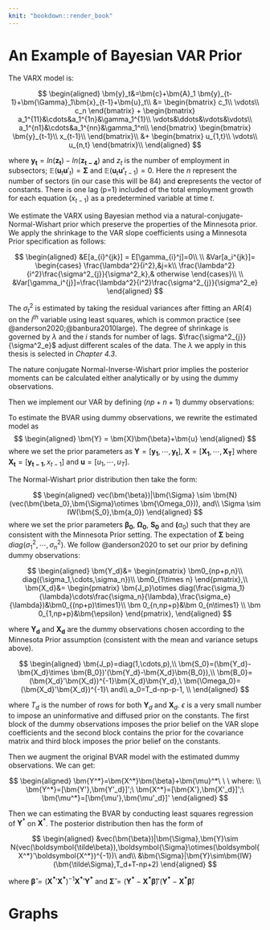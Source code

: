 ```yaml
---
knit: "bookdown::render_book"
---
```


\appendix

# An Example of Bayesian VAR Prior 


The VARX model is: 

$$
\begin{aligned}
\bm{y}_t&=\bm{c}+\bm{A}_1 \bm{y}_{t-1}+\bm{\Gamma}_1\bm{x}_{t-1}+\bm{u}_t\\
&=
\begin{bmatrix}
c_1\\
\vdots\\
c_n
\end{bmatrix}
+
\begin{bmatrix}
a_1^{11}&\cdots&a_1^{1n}&\gamma_1^{1}\\
\vdots&\ddots&\vdots&\vdots\\
a_1^{n1}&\cdots&a_1^{nn}&\gamma_1^n\\
\end{bmatrix}
\begin{bmatrix}
\bm{y}_{t-1}\\
x_{t-1}\\
\end{bmatrix}\\
&+
\begin{bmatrix}
u_{1,t}\\
\vdots\\
u_{n,t}
\end{bmatrix}\\
\end{aligned}
$$


where $\bm{y_t} = ln(\bm{z_t})-ln(\bm{z_{t-4}})$ and $z_t$ is the number of employment in subsectors;  $\mathbb{E}(\bm{u}_t\bm{u}'_t)=\bm{\Sigma}$ and $\mathbb{E}(\bm{u}_t\bm{u'}_{t-1})=0$. Here the $n$ represent the number of sectors (in our case this will be 84) and $\bm{c}$represents the vector of constants. There is one lag (p=1) included of the total employment growth for each equation $(x_{t-1})$ as a predetermined variable at time $t$.


We estimate the VARX using Bayesian method via a natural-conjugate-Normal-Wishart prior which preserve the properties of the Minnesota prior. We apply the shrinkage to the VAR slope coefficients using a Minnesota Prior specification as follows: 

$$
\begin{aligned}
&E[a_{i}^{jk}] = E[\gamma_{i}^j]=0\\
\\
&Var[a_i^{jk}]= 
\begin{cases}
\frac{\lambda^2}{i^2},&j=k\\
\frac{\lambda^2}{i^2}\frac{\sigma^2_{j}}{\sigma^2_k},& otherwise
\end{cases}\\
\\
&Var[\gamma_i^{j}]=\frac{\lambda^2}{i^2}\frac{\sigma^2_{j}}{\sigma^2_e}
\end{aligned}
$$

The $\sigma^2_{t}$ is estimated by taking the residual variances after fitting an AR(4) on the $l^{th}$ variable using least squares, which is common practice (see @anderson2020;@banbura2010large). The degree of shrinkage is governed by $\lambda$ and the $i$ stands for number of lags. $\frac{\sigma^2_{j}}{\sigma^2_e}$ adjust different scales of the data. The $\lambda$ we apply in this thesis is selected in *Chapter 4.3*. 

The nature conjugate Normal-Inverse-Wishart prior implies the posterior moments can be calculated either analytically or by using the dummy observations. 

Then we implement our VAR by defining $(np+n+1)$ dummy observations: 

To estimate the BVAR using dummy observations, we rewrite the estimated model as 
$$
\begin{aligned}
\bm{Y} = \bm{X}\bm{\beta}+\bm{u}
\end{aligned}
$$
where we set the prior parameters as $\bm{Y} = [\bm{y_1},\cdots,\bm{y_t}]$, $\bm{X} = [\bm{X_1},\cdots,\bm{X_T}]$ where $\bm{X_t}=[\bm{y_{t-1}}, x_{t-1}]$ and $\bm{u} = [u_1,\cdots,u_T]$. 


The Normal-Wishart prior distribution then take the form: 



$$
\begin{aligned}
vec(\bm{\beta})|\bm{\Sigma} \sim \bm{N}(vec(\bm{\beta_0},\bm{\Sigma}\otimes \bm{\Omega_0})), and\\
\Sigma \sim IW(\bm{S_0},\bm{a_0})
\end{aligned}
$$
where we set the prior parameters $\bm{\beta_0}$, $\bm{\Omega_0}$, $\bm{S_0}$ and $\bm(a_0)$ such that they are consistent with the Minnesota Prior setting. 
The expectation of $\bm{\Sigma}$ being $diag(\sigma^2_{1},\cdots,\sigma^2_{n})$. We follow @anderson2020 to set our prior by defining dummy observations: 




$$
\begin{aligned}
\bm{Y_d}&=
\begin{pmatrix}
\bm0_{np+p,n}\\
diag({\sigma_1,\cdots,\sigma_n})\\
\bm0_{1\times n}
\end{pmatrix},\\
\bm{X_d}&=
\begin{pmatrix}
\bm{J_p}\otimes diag(\frac{\sigma_1}{\lambda}\cdots\frac{\sigma_n}{\lambda},\frac{\sigma_e}{\lambda})&\bm0_{(np+p)\times1}\\
\bm 0_{n,np+p}&\bm 0_{n\times1}
\\
\bm 0_{1,np+p}&\bm{\epsilon}
\end{pmatrix},
\end{aligned}
$$ 

where $\bm{Y_d}$ and $\bm{X_d}$ are the dummy observations chosen according to the Minnesota Prior assumption (consistent with the mean and variance setups above). 



$$
\begin{aligned}
\bm{J_p}=diag(1,\cdots,p),\\
\bm{S_0}=(\bm{Y_d}-\bm{X_d}\times \bm{B_0})'(\bm{Y_d}-\bm{X_d}\bm{B_0}),\\
\bm{B_0}=(\bm{X_d}'\bm{X_d})^{-1}\bm{X_d}\bm{Y_d},\ \bm{\Omega_0}=(\bm{X_d}'\bm{X_d})^{-1}\  and\\
a_0=T_d-np-p-1, \\
\end{aligned}
$$ 

where $T_d$ is the number of rows for both $\boldsymbol{Y}_d$ and $\boldsymbol{X}_d$. $\epsilon$ is a very small number to impose an uninformative and diffused prior on the constants. The first block of the dummy observations imposes the prior belief on the VAR slope coefficients and the second block contains the prior for the covariance matrix and third block imposes the prior belief on the constants. 





Then we augment the original BVAR model with the estimated dummy observations. We can get: 

$$
\begin{aligned}
\bm{Y^*}=\bm{X^*}\bm{\beta}+\bm{\mu}^*\ \ \  where: \\
\bm{Y^*}=[\bm{Y'},\bm{Y'_d}]';\ \bm{X^*}=[\bm{X'},\bm{X'_d}]';\ \bm{\mu^*}=[\bm{\mu'},\bm{\mu'_d}]'
\end{aligned}
$$


Then we can estimating the BVAR by conducting least squares regression of $\boldsymbol{Y}^*$ on $\boldsymbol{X}^*$. The posterior distribution then has the form of

$$
\begin{aligned}
&vec(\bm{\beta})|\bm{\Sigma},\bm{Y}\sim N(vec(\boldsymbol{\tilde\beta}),\boldsymbol{\Sigma}\otimes(\boldsymbol{X^*}'\boldsymbol{X^*})^{-1})\ and\\
&\bm{\Sigma}|\bm{Y}\sim\bm{IW}(\bm{\tilde\Sigma},T_d+T-np+2)
\end{aligned}
$$

where $\bm{\tilde\beta} =({\bm{X^{*}}}'\bm{X^{*}})^{-1} {\bm{X^{*}}}'\bm{Y^{*}}$ and $\bm{\tilde\Sigma}=(\bm{Y^{*}}-\bm{X^{*}}\bm{\tilde\beta})'(\bm{Y^{*}}-\bm{X^{*}}\bm{\tilde\beta})$


\newpage



# Graphs 


\graphicspath{ {/Users/elvisyang/Desktop/hon_proj/Disaggregated_Employment/Honours_thesis/figures} }


\begin{figure}[t]
\includegraphics[scale=0.5]{19sec}
\centering
\caption{Employment('000) of 19 sectors in Australia from 2010 to 2022}
\label{fig:19}
\end{figure}


\begin{figure}[t]
\includegraphics[scale=0.5]{87sec}
\centering
\caption{Employment('000) of two-digit subsectors in Australia from 2010 to 2022}
\label{fig:86}
\end{figure}


\begin{figure}[t]
\includegraphics[scale=0.5]{agg_19}
\centering
\caption{Aggregated Employment(in thousands) for Manufacturing and Mining sector in Australia from 1984:Q4 to 2021:Q4}
\label{fig:a19}
\end{figure}

\begin{figure}[t]
\includegraphics[scale=0.5]{agg_87}
\centering
\caption{Disaaggregate Employment(in thousands) of 87 two-digit subsectors in Manufacturing and Mining sector from 1984:Q4 to 2021:Q4}
\label{fig:a87}
\end{figure}



<!-- \newpage -->



\begin{table}[ht]
  \centering
  \caption{\textbf{The long run Employment Multipliers Analysis (84 Disaggregated Sectors)} Sorted by Shares of Subsectors}
  \scalebox{0.5}{
    \begin{tabular}{|l|r|rrrr|rr|}
    \hline 
    Sub-Sector & Shares & 1 Year  & \multicolumn{1}{l}{2 Years } & \multicolumn{1}{l}{5 Years} & \multicolumn{1}{l}{10 Years } & M10/M0 & M10-M0 \\
    \hline\hline
  69 Professional, Scientific and Technical Services (Except Computer System) Design and Related Services) & 0.06931674 & 0.0485337 & 0.062318 & 0.06666942 & 0.06671967 & 0.96253315 & -0.0025971 \\
    45 Food and Beverage Services & 0.06348661 & 0.04693738 & 0.06311697 & 0.0666367 & 0.06668314 & 1.05034955 & 0.00319652 \\
    32 Construction Services & 0.05913525 & 0.04299346 & 0.05568259 & 0.05863971 & 0.05867338 & 0.99218952 & -0.0004619 \\
    42 Other Store-Based Retailing & 0.05378582 & 0.04963343 & 0.06655111 & 0.07145667 & 0.07151944 & 1.32970786 & 0.01773361 \\
    80 Preschool and School Education & 0.0492665 & 0.02091953 & 0.01855257 & 0.01721796 & 0.01720194 & 0.34916098 & -0.0320646 \\
    75 Public Administration & 0.04641708 & 0.01553789 & 0.01250828 & 0.01080403 & 0.01078435 & 0.23233592 & -0.0356327 \\
    85 Medical and Other Health Care Services & 0.04116996 & 0.02431334 & 0.02916687 & 0.02989798 & 0.02990662 & 0.72641828 & -0.0112633 \\
    84 Hospitals & 0.0369132 & 0.01785159 & 0.0199097 & 0.02042347 & 0.02042915 & 0.55343755 & -0.016484 \\
    87 Social Assistance Services & 0.03680509 & 0.02207106 & 0.02929537 & 0.0311832 & 0.03120476 & 0.84783798 & -0.0056003 \\
    41 Food Retailing & 0.03040546 & 0.01923095 & 0.02775936 & 0.03134743 & 0.0313965 & 1.03259348 & 0.00099102 \\
    30 Building Construction & 0.02365835 & 0.01966493 & 0.02362512 & 0.02432029 & 0.02432822 & 1.02831441 & 0.00066987 \\
    46 Road Transport & 0.02212746 & 0.01012106 & 0.01115604 & 0.01122802 & 0.011232 & 0.50760455 & -0.0108955 \\
    01 Agriculture & 0.02177417 & 0.00998719 & 0.01235378 & 0.01409829 & 0.01411674 & 0.64832471 & -0.0076574 \\
    95 Personal and other services (include activities for own use) & 0.02127031 & 0.0127474 & 0.01505848 & 0.01597865 & 0.01599074 & 0.75178666 & -0.0052796 \\
    86 Residential Care Services & 0.02028961 & 0.0108231 & 0.01516439 & 0.01583014 & 0.0158379 & 0.78059125 & -0.0044517 \\
    70 Computer System Design and Related Services & 0.01989965 & 0.01064273 & 0.01220485 & 0.0126649 & 0.01267126 & 0.63675763 & -0.0072284 \\
    81 Tertiary Education & 0.01945371 & 0.00166075 & -0.0015457 & -0.0021075 & -0.0021148 & -0.1087109 & -0.0215685 \\
    72 Administrative Services & 0.01790544 & 0.02068182 & 0.02911507 & 0.03127308 & 0.03129963 & 1.74805115 & 0.01339419 \\
    94 Repair and Maintenance & 0.0177703 & 0.01434611 & 0.02128838 & 0.02357418 & 0.0236012 & 1.32812526 & 0.00583089 \\
    73 Building Cleaning, Pest Control and Other Support Services & 0.01736876 & 0.01180556 & 0.01573853 & 0.01716652 & 0.01718243 & 0.98927169 & -0.0001863 \\
    11Food Product Manufacturing & 0.01649038 & 0.00702254 & 0.00846642 & 0.00827582 & 0.00827409 & 0.50175246 & -0.0082163 \\
    82 Adult, Community and Other Education & 0.01566605 & 0.00554203 & 0.00471415 & 0.00475267 & 0.00475016 & 0.30321348 & -0.0109159 \\
    77 Public Order, Safety and Regulatory Services & 0.01521818 & 0.00871417 & 0.01309719 & 0.01440524 & 0.01442184 & 0.94767203 & -0.0007963 \\
    62 Finance & 0.01472397 & 0.00857652 & 0.01062002 & 0.0110417 & 0.01104891 & 0.75040274 & -0.0036751 \\
    67 Property Operators and Real Estate Services & 0.01358111 & 0.00573538 & 0.00632144 & 0.00644085 & 0.00644122 & 0.47427795 & -0.0071399 \\
    64 Auxiliary Finance and Insurance Services & 0.01229925 & 0.00710233 & 0.00875331 & 0.00932324 & 0.00933078 & 0.75864648 & -0.0029685 \\
    91 Sports and Recreation Activities & 0.01027608 & 0.00887835 & 0.01209347 & 0.01274308 & 0.01275193 & 1.24093321 & 0.00247585 \\
    24Machinery and Equipment Manufacturing & 0.0087394 & 0.00384771 & 0.00486625 & 0.00522805 & 0.00523156 & 0.59861717 & -0.0035078 \\
    34 Machinery and Equipment Wholesaling & 0.00863129 & 0.00463038 & 0.00550646 & 0.00586781 & 0.00587311 & 0.68044432 & -0.0027582 \\
    39Motor Vehicle and Motor Vehicle Parts Retailing & 0.00844596 & 0.01088201 & 0.01646315 & 0.01809008 & 0.01810914 & 2.14411792 & 0.00966318 \\
    08 Metal Ore Mining & 0.00838419 & 0.00574686 & 0.00556897 & 0.0053132 & 0.00530956 & 0.6332827 & -0.0030746 \\
    31 Heavy and Civil Engineering Construction & 0.00832434 & 0.00731709 & 0.01027104 & 0.01102691 & 0.01103652 & 1.32581315 & 0.00271218 \\
    63 Insurance and Superannuation Funds & 0.00805214 & 0.00443011 & 0.00497832 & 0.00501181 & 0.00501281 & 0.62254327 & -0.0030393 \\
    51 Postal and Courier Pick-up and Delivery Services & 0.00757723 & 0.00121361 & 0.00131748 & 0.00140896 & 0.00141185 & 0.18632811 & -0.0061654 \\
    44 Accommodation & 0.00753476 & 0.0032441 & 0.00545 & 0.00634005 & 0.00635098 & 0.84289032 & -0.0011838 \\
    37 Other Goods Wholesaling & 0.0071892 & 0.00459914 & 0.00631193 & 0.00661623 & 0.00662058 & 0.92090624 & -0.0005686 \\
    58 Telecommunications Services & 0.00707916 & 0.00011311 & -0.001374 & -0.0014087 & -0.001411 & -0.1993137 & -0.0084901 \\
  33 Basic Material Wholesaling & 0.00697878 & 0.00828557 & 0.01222171 & 0.01343315 & 0.01344743 & 1.92690232 & 0.00646865 \\
    52 Transport Support Services & 0.00675677 & 0.00753772 & 0.01162295 & 0.01291333 & 0.01292955 & 1.91356851 & 0.00617277 \\
    21Primary Metal and Metal Product Manufacturing & 0.0058726 & 0.00462923 & 0.00499628 & 0.00494162 & 0.00494054 & 0.84128732 & -0.0009321 \\
    22Fabricated Metal Product Manufacturing & 0.00538804 & 0.0066765 & 0.00944416 & 0.01058564 & 0.01059958 & 1.96724154 & 0.00521154 \\
    53 Warehousing and Storage Services & 0.00527028 & 0.00263016 & 0.00272967 & 0.00287253 & 0.00287296 & 0.54512411 & -0.0023973 \\
    23Transport Equipment Manufacturing & 0.00514673 & 0.00299308 & 0.00469464 & 0.00556819 & 0.0055781 & 1.08381385 & 0.00043137 \\
    26Electricity Supply & 0.00502125 & 0.00491081 & 0.00586741 & 0.00563882 & 0.005636 & 1.12243022 & 0.00061475 \\
    25Furniture and Other Manufacturing & 0.00496526 & 0.00907029 & 0.01434533 & 0.01635773 & 0.01637974 & 3.29886584 & 0.01141447 \\
    36 Grocery, Liquor and Tobacco Product Wholesaling & 0.00491893 & 0.00061785 & -0.0006336 & -0.0008216 & -0.0008238 & -0.1674704 & -0.0057427 \\
    49 Air and Space Transport & 0.00419885 & 0.00350454 & 0.00513191 & 0.00542985 & 0.00543509 & 1.29442326 & 0.00123624 \\
    18 Basic Chemical and Chemical Product Manufacturing & 0.00395754 & 0.00606204 & 0.00950461 & 0.01069071 & 0.01070637 & 2.70531007 & 0.00674883 \\
    06 Coal Mining & 0.00383591 & 0.00383353 & 0.00407393 & 0.00408138 & 0.00408139 & 1.06399293 & 0.00024547 \\
    47 Rail Transport & 0.00381661 & 0.00126166 & 0.00105419 & 0.00112838 & 0.00112925 & 0.29587899 & -0.0026874 \\
    90 Creative and Performing Arts Activities & 0.00360425 & 0.00468914 & 0.00613651 & 0.00651375 & 0.00651912 & 1.80872881 & 0.00291486 \\
    14Wood Product Manufacturing & 0.00347877 & 0.00302624 & 0.00302602 & 0.00331986 & 0.00332296 & 0.9552116 & -0.0001558 \\
    29Waste Collection, Treatment and Disposal Services & 0.00339383 & 0.00565936 & 0.00756816 & 0.0078664 & 0.0078681 & 2.31835492 & 0.00447427 \\
    89 Heritage Activities & 0.00301159 & 0.00369792 & 0.0051636 & 0.00528106 & 0.00528232 & 1.7539992 & 0.00227074 \\
    10 Exploration and Other Mining Support Services & 0.00299228 & -0.0006873 & -0.0017035 & -0.0019049 & -0.0019072 & -0.6373821 & -0.0048995 \\
    55 Motion Picture and Sound Recording Activities & 0.00294209 & 0.00032963 & -0.0005498 & -0.0005605 & -0.0005605 & -0.1905091 & -0.0035026 \\
    40 Fuel Retailing & 0.00291506 & -0.0012046 & -0.0024966 & -0.0027078 & -0.0027087 & -0.9292227 & -0.0056238 \\
    66 Rental and Hiring Services (except Real Estate) & 0.00287066 & 0.003369 & 0.00341671 & 0.00336895 & 0.00336725 & 1.17298563 & 0.00049658 \\
    19Polymer Product and Rubber Product Manufacturing & 0.00283012 & 0.00233992 & 0.00331413 & 0.00359534 & 0.00359859 & 1.27153097 & 0.00076847 \\
    20Non-Metallic Mineral Product Manufacturing & 0.00277221 & 0.00357344 & 0.00319618 & 0.0030411 & 0.0030398 & 1.0965273 & 0.00026759 \\
    16Printing (including the Reproduction of Recorded Media) & 0.00262163 & -0.000264 & 0.00122375 & 0.00182629 & 0.00183417 & 0.69963121 & -0.0007875 \\
    12Beverage and Tobacco Product Manufacturing & 0.00252896 & 0.00277597 & 0.00231169 & 0.00223403 & 0.00223473 & 0.88365682 & -0.0002942 \\
    28Water Supply, Sewerage and Drainage Services & 0.00249614 & 0.00282008 & 0.00239868 & 0.00201716 & 0.0020111 & 0.80568129 & -0.000485 \\
    13Textile, Leather, Clothing and Footwear Manufacturing & 0.00244016 & 0.00487731 & 0.00773749 & 0.00862047 & 0.00863239 & 3.53763202 & 0.00619223 \\
    92 Gambling Activities & 0.00243437 & 0.00430809 & 0.00667533 & 0.00741282 & 0.00742126 & 3.04853477 & 0.00498689 \\
    07 Oil and Gas Extraction & 0.00232626 & -0.0017933 & -0.0034336 & -0.0039433 & -0.0039495 & -1.6977721 & -0.0062757 \\
    56 Broadcasting (except Internet) & 0.00225097 & 0.00562035 & 0.00883845 & 0.00960654 & 0.00961432 & 4.27118764 & 0.00736334 \\
    35 Motor Vehicle and Motor Vehicle Parts Wholesaling & 0.00208109 & 0.00130996 & 0.0019761 & 0.0022859 & 0.00228915 & 1.09997643 & 0.00020806 \\
    76 Defence & 0.00203668 & 0.00108328 & 0.00081797 & 0.00081458 & 0.00081483 & 0.40007524 & -0.0012219 \\
    05 Agriculture, Forestry and Fishing Support Services & 0.00201545 & 0.00410222 & 0.00612542 & 0.00684863 & 0.00685748 & 3.40246046 & 0.00484203 \\
    54 Publishing and Broadcasting & 0.00199035 & 0.00146161 & 0.00254755 & 0.00299741 & 0.00300331 & 1.50893341 & 0.00101296 \\
    43 Non-Store Retailing and Retail Commission Based Buying and/or Selling & 0.00198842 & 0.00008765 & -0.0006368 & -0.0010072 & -0.0010108 & -0.5083429 & -0.0029992 \\
    15Pulp, Paper and Converted Paper Product Manufacturing & 0.00134556 & 0.00088098 & 0.00127857 & 0.00145108 & 0.00145231 & 1.07933418 & 0.00010675 \\
    60 Library and Other Information Services & 0.00113321 & 0.00262681 & 0.00408402 & 0.00438669 & 0.00438973 & 3.8737221 & 0.00325652 \\
    09 Non-Metallic Mineral Mining and Quarrying & 0.00109846 & 0.00030124 & 0.00035283 & 0.00047586 & 0.00047618 & 0.43350017 & -0.0006223 \\
    27Gas Supply & 0.00093436 & 0.00119372 & 0.00200704 & 0.00226239 & 0.00226542 & 2.42456061 & 0.00133106 \\
    38 Commission-Based Wholesaling & 0.00073359 & 0.00117105 & 0.00148834 & 0.00157279 & 0.00157404 & 2.14566446 & 0.00084045 \\
    59 Internet Service Providers, Web Search Portals and Data Processing Services & 0.00071236 & -0.0002143 & -0.0006387 & -0.0006332 & -0.0006331 & -0.8887063 & -0.0013454 \\
    48 Water Transport & 0.00067182 & -0.0003845 & -0.0003261 & -0.0002884 & -0.0002886 & -0.4295098 & -0.0009604 \\
    17Petroleum and Coal Product Manufacturing & 0.00066795 & 0.00026082 & -0.0002759 & -0.0005609 & -0.0005649 & -0.8457507 & -0.0012329 \\
    50 Other Transport & 0.00062162 & 0.00128362 & 0.00155246 & 0.00160919 & 0.00160982 & 2.58970933 & 0.0009882 \\
    03 Forestry and Logging & 0.00053668 & -0.0012108 & -0.0017314 & -0.0018066 & -0.0018077 & -3.3683565 & -0.0023444 \\
    02 Aquaculture & 0.00050193 & -0.0001496 & -0.0003808 & -0.0004863 & -0.0004873 & -0.9709079 & -0.0009893 \\
    04 Fishing, Hunting and Trapping & 0.00046139 & 0.00209291 & 0.00329398 & 0.00352863 & 0.00353112 & 7.65320735 & 0.00306973 \\
    \hline\hline 
    \end{tabular}} 
    \begin{tablenotes} 
      \footnotesize
      \item \emph{Note}: The long run employment multiplier for subsector $i$ is the effect of a 1\% increase in employment of subsector on the total employment in the long run. \\
      M10 is the long term multiplier; M0 is the initial responses of the total employment (i.e. the shares of subsector $i$). 
      M10-M0 is the spillover of the subsector $i$. \\
      M10/M0 is the spillover of the subsector $i$ relative to the share of it.
\end{tablenotes}
\caption{Disaggregated Sectoral Long-Run Employment Multipliers: Full list of 84 sectors}
  \label{dis:emp}
\end{table}


<!-- \newpage -->






<!-- \begin{table}[ht] -->
<!-- \begin{center} -->
<!-- \scalebox{0.5}{ -->
<!-- \begin{tabular}{|l|l|l|l|l|l|l|l|l|l|} -->
<!-- \multicolumn{10}{c}{\textbf{The long run Employment Multipliers Analysis (84 Disaggregated Sectors)}}                                                                                                                                                                                                            \\  -->
<!-- \hline                                                                                                                                    &  &  & \multicolumn{4}{c}{\textit{Forecast Horizon (Spillover Analysis)}}  & \multicolumn{2}{c}{\textit{Spillover Measures}} \\ \cline{4-2} \cline{5-2} \cline{6-2}\cline{7-2}\cline{9-2}\cline{10-2} -->
<!--                                                                                                                                                             & Shares                &  & 1 year          & 2 years        & 5 years        & 10 years       &  & M5/M0                  & M5-M0                  \\ -->
<!-- 01 Agriculture                                                                                                                                              & 0.02177417            &  & 0.00998719      & 0.01235378     & 0.01409829     & 0.01411674     &  & -0.0076574             & 0.6483247              \\ -->
<!-- 02 Aquaculture                                                                                                                                              & 0.00050193            &  & -0.0001496      & -0.0003808     & -0.0004863     & -0.0004873     &  & -0.9709079             & -0.0009893             \\ -->
<!-- 03 Forestry and Logging                                                                                                                                     & 0.00053668            &  & -0.0012108      & -0.0017314     & -0.0018066     & -0.0018077     &  & -3.3683565             & -0.0023444             \\ -->
<!-- 04 Fishing, Hunting and Trapping                                                                                                                            & 0.00046139            &  & 0.00209291      & 0.00329398     & 0.00352863     & 0.00353112     &  & 7.65320735             & 0.00306973             \\ -->
<!-- 05 Agriculture, Forestry and Fishing   Support Services                                                                                                     & 0.00201545            &  & 0.00410222      & 0.00612542     & 0.00684863     & 0.00685748     &  & 3.40246046             & 0.00484203             \\ -->
<!-- 06 Coal Mining                                                                                                                                              & 0.00383591            &  & 0.00383353      & 0.00407393     & 0.00408138     & 0.00408139     &  & 1.06399293             & 0.00024547             \\ -->
<!-- 07 Oil and Gas Extraction                                                                                                                                   & 0.00232626            &  & -0.0017933      & -0.0034336     & -0.0039433     & -0.0039495     &  & -1.6977721             & -0.0062757             \\ -->
<!-- 08 Metal Ore Mining                                                                                                                                         & 0.00838419            &  & 0.00574686      & 0.00556897     & 0.0053132      & 0.00530956     &  & 0.6332827              & -0.0030746             \\ -->
<!-- 09 Non-Metallic Mineral Mining and   Quarrying                                                                                                              & 0.00109846            &  & 0.00030124      & 0.00035283     & 0.00047586     & 0.00047618     &  & 0.43350017             & -0.0006223             \\ -->
<!-- 10 Exploration and Other Mining Support   Services                                                                                                          & 0.00299228            &  & -0.0006873      & -0.0017035     & -0.0019049     & -0.0019072     &  & -0.6373821             & -0.0048995             \\ -->
<!-- 11Food Product Manufacturing                                                                                                                                & 0.01649038            &  & 0.00702254      & 0.00846642     & 0.00827582     & 0.00827409     &  & 0.50175246             & -0.0082163             \\ -->
<!-- 12Beverage and Tobacco Product   Manufacturing                                                                                                              & 0.00252896            &  & 0.00277597      & 0.00231169     & 0.00223403     & 0.00223473     &  & 0.88365682             & -0.0002942             \\ -->
<!-- 13Textile, Leather, Clothing and Footwear   Manufacturing                                                                                                   & 0.00244016            &  & 0.00487731      & 0.00773749     & 0.00862047     & 0.00863239     &  & 3.53763202             & 0.00619223             \\ -->
<!-- 14Wood Product Manufacturing                                                                                                                                & 0.00347877            &  & 0.00302624      & 0.00302602     & 0.00331986     & 0.00332296     &  & 0.9552116              & -0.0001558             \\ -->
<!-- 15Pulp, Paper and Converted Paper Product   Manufacturing                                                                                                   & 0.00134556            &  & 0.00088098      & 0.00127857     & 0.00145108     & 0.00145231     &  & 1.07933418             & 0.00010675             \\ -->
<!-- 16Printing (including the Reproduction of Recorded Media)                                                                                                 & 0.00262163            &  & -0.000264       & 0.00122375     & 0.00182629     & 0.00183417     &  & 0.69963121             & -0.0007875             \\ -->
<!-- 17Petroleum and Coal Product   Manufacturing                                                                                                                & 0.00066795            &  & 0.00026082      & -0.0002759     & -0.0005609     & -0.0005649     &  & -0.8457507             & -0.0012329             \\ -->
<!-- 18 Basic Chemical and Chemical Product   Manufacturing                                                                                                      & 0.00395754            &  & 0.00606204      & 0.00950461     & 0.01069071     & 0.01070637     &  & 2.70531007             & 0.00674883             \\ -->
<!-- 19Polymer Product and Rubber Product   Manufacturing                                                                                                        & 0.00283012            &  & 0.00233992      & 0.00331413     & 0.00359534     & 0.00359859     &  & 1.27153097             & 0.00076847             \\ -->
<!-- 20Non-Metallic Mineral Product   Manufacturing                                                                                                              & 0.00277221            &  & 0.00357344      & 0.00319618     & 0.0030411      & 0.0030398      &  & 1.0965273              & 0.00026759             \\ -->
<!-- 21Primary Metal and Metal Product   Manufacturing                                                                                                           & 0.0058726             &  & 0.00462923      & 0.00499628     & 0.00494162     & 0.00494054     &  & 0.84128732             & -0.0009321             \\ -->
<!-- 22Fabricated Metal Product Manufacturing                                                                                                                    & 0.00538804            &  & 0.0066765       & 0.00944416     & 0.01058564     & 0.01059958     &  & 1.96724154             & 0.00521154             \\ -->
<!-- 23Transport Equipment Manufacturing                                                                                                                         & 0.00514673            &  & 0.00299308      & 0.00469464     & 0.00556819     & 0.0055781      &  & 1.08381385             & 0.00043137             \\ -->
<!-- 24Machinery and Equipment Manufacturing                                                                                                                     & 0.0087394             &  & 0.00384771      & 0.00486625     & 0.00522805     & 0.00523156     &  & 0.59861717             & -0.0035078             \\ -->
<!-- 25Furniture and Other Manufacturing                                                                                                                         & 0.00496526            &  & 0.00907029      & 0.01434533     & 0.01635773     & 0.01637974     &  & 3.29886584             & 0.01141447             \\ -->
<!-- 26Electricity Supply                                                                                                                                        & 0.00502125            &  & 0.00491081      & 0.00586741     & 0.00563882     & 0.005636       &  & 1.12243022             & 0.00061475             \\ -->
<!-- 27Gas Supply                                                                                                                                                & 0.00093436            &  & 0.00119372      & 0.00200704     & 0.00226239     & 0.00226542     &  & 2.42456061             & 0.00133106             \\ -->
<!-- 28Water Supply, Sewerage and Drainage   Services                                                                                                            & 0.00249614            &  & 0.00282008      & 0.00239868     & 0.00201716     & 0.0020111      &  & 0.80568129             & -0.000485              \\ -->
<!-- 29Waste Collection, Treatment and   Disposal Services                                                                                                       & 0.00339383            &  & 0.00565936      & 0.00756816     & 0.0078664      & 0.0078681      &  & 2.31835492             & 0.00447427             \\ -->
<!-- 30 Building Construction                                                                                                                                    & 0.02365835            &  & 0.01966493      & 0.02362512     & 0.02432029     & 0.02432822     &  & 1.02831441             & 0.00066987             \\ -->
<!-- 31 Heavy and Civil Engineering   Construction                                                                                                               & 0.00832434            &  & 0.00731709      & 0.01027104     & 0.01102691     & 0.01103652     &  & 1.32581315             & 0.00271218             \\ -->
<!-- 32 Construction Services                                                                                                                                    & 0.05913525            &  & 0.04299346      & 0.05568259     & 0.05863971     & 0.05867338     &  & 0.99218952             & -0.0004619             \\ -->
<!-- 33 Basic Material Wholesaling                                                                                                                               & 0.00697878            &  & 0.00828557      & 0.01222171     & 0.01343315     & 0.01344743     &  & 1.92690232             & 0.00646865             \\ -->
<!-- 34 Machinery and Equipment Wholesaling                                                                                                                      & 0.00863129            &  & 0.00463038      & 0.00550646     & 0.00586781     & 0.00587311     &  & 0.68044432             & -0.0027582             \\ -->
<!-- 35 Motor Vehicle and Motor Vehicle Parts   Wholesaling                                                                                                      & 0.00208109            &  & 0.00130996      & 0.0019761      & 0.0022859      & 0.00228915     &  & 1.09997643             & 0.00020806             \\ -->
<!-- 36 Grocery, Liquor and Tobacco Product   Wholesaling                                                                                                        & 0.00491893            &  & 0.00061785      & -0.0006336     & -0.0008216     & -0.0008238     &  & -0.1674704             & -0.0057427             \\ -->
<!-- 37 Other Goods Wholesaling                                                                                                                                  & 0.0071892             &  & 0.00459914      & 0.00631193     & 0.00661623     & 0.00662058     &  & 0.92090624             & -0.0005686             \\ -->
<!-- 38 Commission-Based Wholesaling                                                                                                                             & 0.00073359            &  & 0.00117105      & 0.00148834     & 0.00157279     & 0.00157404     &  & 2.14566446             & 0.00084045             \\ -->
<!-- 39Motor Vehicle and Motor Vehicle Parts   Retailing                                                                                                         & 0.00844596            &  & 0.01088201      & 0.01646315     & 0.01809008     & 0.01810914     &  & 2.14411792             & 0.00966318             \\ -->
<!-- 40 Fuel Retailing                                                                                                                                           & 0.00291506            &  & -0.0012046      & -0.0024966     & -0.0027078     & -0.0027087     &  & -0.9292227             & -0.0056238             \\ -->
<!-- 41 Food Retailing                                                                                                                                           & 0.03040546            &  & 0.01923095      & 0.02775936     & 0.03134743     & 0.0313965      &  & 1.03259348             & 0.00099102             \\ -->
<!-- 42 Other Store-Based Retailing                                                                                                                              & 0.05378582            &  & 0.04963343      & 0.06655111     & 0.07145667     & 0.07151944     &  & 1.32970786             & 0.01773361             \\ -->
<!-- 43 Non-Store Retailing and Retail   Commission Based Buying and/or Selling                                                                                  & 0.00198842            &  & 8.765E-05       & -0.0006368     & -0.0010072     & -0.0010108     &  & -0.5083429             & -0.0029992             \\ -->
<!-- 44 Accommodation                                                                                                                                            & 0.00753476            &  & 0.0032441       & 0.00545        & 0.00634005     & 0.00635098     &  & 0.84289032             & -0.0011838             \\ -->
<!-- 45 Food and Beverage Services                                                                                                                               & 0.06348661            &  & 0.04693738      & 0.06311697     & 0.0666367      & 0.06668314     &  & 1.05034955             & 0.00319652             \\ -->
<!-- 46 Road Transport                                                                                                                                           & 0.02212746            &  & 0.01012106      & 0.01115604     & 0.01122802     & 0.011232       &  & 0.50760455             & -0.0108955             \\ -->
<!-- 47 Rail Transport                                                                                                                                           & 0.00381661            &  & 0.00126166      & 0.00105419     & 0.00112838     & 0.00112925     &  & 0.29587899             & -0.0026874             \\ -->
<!-- 48 Water Transport                                                 ==                                                                                         & 0.00067182            &  & -0.0003845      & -0.0003261     & -0.0002884     & -0.0002886     &  & -0.4295098             & -0.0009604             \\ -->
<!-- 49 Air and Space Transport                                                                                                                                  & 0.00419885            &  & 0.00350454      & 0.00513191     & 0.00542985     & 0.00543509     &  & 1.29442326             & 0.00123624             \\ -->
<!-- 50 Other Transport                                                                                                                                          & 0.00062162            &  & 0.00128362      & 0.00155246     & 0.00160919     & 0.00160982     &  & 2.58970933             & 0.0009882              \\ -->
<!-- 51 Postal and Courier Pick-up and   Delivery Services                                                                                                       & 0.00757723            &  & 0.00121361      & 0.00131748     & 0.00140896     & 0.00141185     &  & 0.18632811             & -0.0061654             \\ -->
<!-- 52 Transport Support Services                                                                                                                               & 0.00675677            &  & 0.00753772      & 0.01162295     & 0.01291333     & 0.01292955     &  & 1.91356851             & 0.00617277             \\ -->
<!-- 53 Warehousing and Storage Services                                                                                                                         & 0.00527028            &  & 0.00263016      & 0.00272967     & 0.00287253     & 0.00287296     &  & 0.54512411             & -0.0023973             \\ -->
<!-- 54 Publishing and Broadcasting                                                                                                                              & 0.00199035            &  & 0.00146161      & 0.00254755     & 0.00299741     & 0.00300331     &  & 1.50893341             & 0.00101296             \\ -->
<!-- 55 Motion Picture and Sound Recording   Activities                                                                                                          & 0.00294209            &  & 0.00032963      & -0.0005498     & -0.0005605     & -0.0005605     &  & -0.1905091             & -0.0035026             \\ -->
<!-- 56 Broadcasting (except Internet)                                                                                                                           & 0.00225097            &  & 0.00562035      & 0.00883845     & 0.00960654     & 0.00961432     &  & 4.27118764             & 0.00736334             \\ -->
<!-- 58 Telecommunications Services                                                                                                                              & 0.00707916            &  & 0.00011311      & -0.001374      & -0.0014087     & -0.001411      &  & -0.1993137             & -0.0084901             \\ -->
<!-- 59 Internet Service Providers, Web Search   Portals and Data Processing Services                                                                            & 0.00071236            &  & -0.0002143      & -0.0006387     & -0.0006332     & -0.0006331     &  & -0.8887063             & -0.0013454             \\ -->
<!-- 60 Library and Other Information Services                                                                                                                   & 0.00113321            &  & 0.00262681      & 0.00408402     & 0.00438669     & 0.00438973     &  & 3.8737221              & 0.00325652             \\ -->
<!-- 62 Finance                                                                                                                                                  & 0.01472397            &  & 0.00857652      & 0.01062002     & 0.0110417      & 0.01104891     &  & 0.75040274             & -0.0036751             \\ -->
<!-- 63 Insurance and Superannuation Funds                                                                                                                       & 0.00805214            &  & 0.00443011      & 0.00497832     & 0.00501181     & 0.00501281     &  & 0.62254327             & -0.0030393             \\ -->
<!-- 64 Auxiliary Finance and Insurance   Services                                                                                                               & 0.01229925            &  & 0.00710233      & 0.00875331     & 0.00932324     & 0.00933078     &  & 0.75864648             & -0.0029685             \\ -->
<!-- 66 Rental and Hiring Services (except   Real Estate)                                                                                                        & 0.00287066            &  & 0.003369        & 0.00341671     & 0.00336895     & 0.00336725     &  & 1.17298563             & 0.00049658             \\ -->
<!-- 67 Property Operators and Real Estate   Services                                                                                                            & 0.01358111            &  & 0.00573538      & 0.00632144     & 0.00644085     & 0.00644122     &  & 0.47427795             & -0.0071399             \\ -->
<!-- 69   Professional, Scientific and Technical Services (Except Computer   System Design and Related Services) & 0.06931674            &  & 0.0485337       & 0.062318       & 0.06666942     & 0.06671967     &  & 0.96253315             & -0.0025971             \\ -->
<!-- 70 Computer System Design and Related   Services                                                                                                            & 0.01989965            &  & 0.01064273      & 0.01220485     & 0.0126649      & 0.01267126     &  & 0.63675763             & -0.0072284             \\ -->
<!-- 72 Administrative Services                                                                                                                                  & 0.01790544            &  & 0.02068182      & 0.02911507     & 0.03127308     & 0.03129963     &  & 1.74805115             & 0.01339419             \\ -->
<!-- 73 Building Cleaning, Pest Control and   Other Support Services                                                                                             & 0.01736876            &  & 0.01180556      & 0.01573853     & 0.01716652     & 0.01718243     &  & 0.98927169             & -0.0001863             \\ -->
<!-- 75 Public Administration                                                                                                                                    & 0.04641708            &  & 0.01553789      & 0.01250828     & 0.01080403     & 0.01078435     &  & 0.23233592             & -0.0356327             \\ -->
<!-- 76 Defence                                                                                                                                                  & 0.00203668            &  & 0.00108328      & 0.00081797     & 0.00081458     & 0.00081483     &  & 0.40007524             & -0.0012219             \\ -->
<!-- 77 Public Order, Safety and Regulatory   Services                                                                                                           & 0.01521818            &  & 0.00871417      & 0.01309719     & 0.01440524     & 0.01442184     &  & 0.94767203             & -0.0007963             \\ -->
<!-- 80 Preschool and School Education                                                                                                                           & 0.0492665             &  & 0.02091953      & 0.01855257     & 0.01721796     & 0.01720194     &  & 0.34916098             & -0.0320646             \\ -->
<!-- 81 Tertiary Education                                                                                                                                       & 0.01945371            &  & 0.00166075      & -0.0015457     & -0.0021075     & -0.0021148     &  & -0.1087109             & -0.0215685             \\ -->
<!-- 82 Adult, Community and Other Education                                                                                                                     & 0.01566605            &  & 0.00554203      & 0.00471415     & 0.00475267     & 0.00475016     &  & 0.30321348             & -0.0109159             \\ -->
<!-- 84 Hospitals                                                                                                                                                & 0.0369132             &  & 0.01785159      & 0.0199097      & 0.02042347     & 0.02042915     &  & 0.55343755             & -0.016484              \\ -->
<!-- 85 Medical and Other Health Care Services                                                                                                                   & 0.04116996            &  & 0.02431334      & 0.02916687     & 0.02989798     & 0.02990662     &  & 0.72641828             & -0.0112633             \\ -->
<!-- 86 Residential Care Services                                                                                                                                & 0.02028961            &  & 0.0108231       & 0.01516439     & 0.01583014     & 0.0158379      &  & 0.78059125             & -0.0044517             \\ -->
<!-- 87 Social Assistance Services                                                                                                                               & 0.03680509            &  & 0.02207106      & 0.02929537     & 0.0311832      & 0.03120476     &  & 0.84783798             & -0.0056003             \\ -->
<!-- 89 Heritage Activities                                                                                                                                      & 0.00301159            &  & 0.00369792      & 0.0051636      & 0.00528106     & 0.00528232     &  & 1.7539992              & 0.00227074             \\ -->
<!-- 90 Creative and Performing Arts   Activities                                                                                                                & 0.00360425            &  & 0.00468914      & 0.00613651     & 0.00651375     & 0.00651912     &  & 1.80872881             & 0.00291486             \\ -->
<!-- 91 Sports and Recreation Activities                                                                                                                         & 0.01027608            &  & 0.00887835      & 0.01209347     & 0.01274308     & 0.01275193     &  & 1.24093321             & 0.00247585             \\ -->
<!-- 92 Gambling Activities                                                                                                                                      & 0.00243437            &  & 0.00430809      & 0.00667533     & 0.00741282     & 0.00742126     &  & 3.04853477             & 0.00498689             \\ -->
<!-- 94 Repair and Maintenance                                                                                                                                   & 0.0177703             &  & 0.01434611      & 0.02128838     & 0.02357418     & 0.0236012      &  & 1.32812526             & 0.00583089             \\ -->
<!-- 95 Personal and other services (include   activities for own use)                                                                                           & 0.02127031            &  & 0.0127474       & 0.01505848     & 0.01597865     & 0.01599074     &  & 0.75178666             & -0.0052796   \\ -->
<!-- \hline -->
<!-- \end{tabular}} -->
<!-- \end{center} -->
<!-- \begin{tablenotes}  -->
<!--       \footnotesize -->
<!--       \item \emph{Note}: The long run employment multiplier for subsector $i$ is the effect of a 1\% increase in employment of subsector on the total employment in the long run. \\ -->
<!--       M10 is the long term multiplier; M0 is the initial responses of the total employment (i.e. the shares of subsector $i$).  -->
<!--       M10-M0 is the spillover of the subsector $i$. \\ -->
<!--       M10/M0 is the spillover of the subsector $i$ relative to the share of it. -->
<!-- \end{tablenotes} -->
<!-- \caption{Disaggregated Sectoral Long-Run Employment Multipliers: Full list of 84 sectors} -->
<!-- \label{dis:emp} -->
<!-- \end{table} -->

